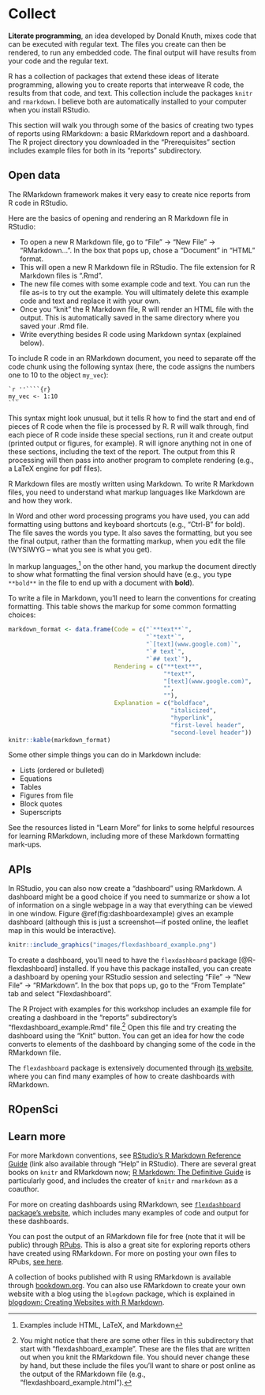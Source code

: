 # Collect {#collect}

**Literate programming**, an idea developed by Donald Knuth, mixes code that can be executed with 
regular text. The files you create can then be rendered, to run any embedded code. The final output 
will have results from your code and the regular text. 

R has a collection of packages that extend these ideas of literate programming, allowing you to 
create reports that interweave R code, the results from that code, and text. This collection 
include the packages `knitr` and `rmarkdown`. I believe both are automatically installed to your
computer when you install RStudio.

This section will walk you through some of the basics of creating two types of reports using
RMarkdown: a basic RMarkdown report and a dashboard. The R project directory you downloaded in 
the "Prerequisites" section includes example files for both in its "reports" subdirectory. 

## Open data

The RMarkdown framework makes it very easy to create nice reports from R code in RStudio.

Here are the basics of opening and rendering an R Markdown file in RStudio:

- To open a new R Markdown file, go to "File" -> "New File" -> "RMarkdown...". In the 
box that pops up, chose a "Document" in "HTML" format.
- This will open a new R Markdown file in RStudio. The file extension for R Markdown files is ".Rmd". 
- The new file comes with some example code and text. You can run the file as-is to try out the example.
You will ultimately delete this example code and text and replace it with your own.
- Once you "knit" the R Markdown file, R will render an HTML file with the output. This is automatically
saved in the same directory where you saved your .Rmd file.
- Write everything besides R code using Markdown syntax (explained below).

To include R code in an RMarkdown document, you need to separate off the code chunk using the 
following syntax (here, the code assigns the numbers one to 10 to the object `my_vec`):

    `r ''````{r}
    my_vec <- 1:10
    ```
    
This syntax might look unusual, but it tells R how to find the start and end of pieces of R code 
when the file is processed by R. R will walk through, find each piece of R code inside these 
special sections, run it and create
output (printed output or figures, for example). R will ignore anything not in one of these 
sections, including the text of the report. 
The output from this R processing will then pass into another program to complete 
rendering (e.g., a LaTeX engine for pdf files).

R Markdown files are mostly written using Markdown. To write R Markdown files, you need to understand 
what markup languages like Markdown are and how they work. 

In Word and other word processing programs you have used, you can add formatting using buttons and
keyboard shortcuts (e.g., "Ctrl-B" for bold). The file saves the words you type. It also saves the
formatting, but you see the final output, rather than the formatting markup, when you edit the file
(WYSIWYG -- what you see is what you get). 

In markup languages,^[Examples include HTML, LaTeX, and Markdown] on the other hand, you markup the
document directly to show what formatting the 
final version should have (e.g., you type `**bold**` in the file to end up with a document with 
**bold**).

To write a file in Markdown, you'll need to learn the conventions for creating formatting. This table
shows the markup for some common formatting choices:

```r
markdown_format <- data.frame(Code = c("`**text**`",
                                       "`*text*`",
                                       "`[text](www.google.com)`", 
                                       "`# text`", 
                                       "`## text`"),
                              Rendering = c("**text**",
                                            "*text*",
                                            "[text](www.google.com)",
                                            "",
                                            ""),
                              Explanation = c("boldface",
                                              "italicized",
                                              "hyperlink",
                                              "first-level header",
                                              "second-level header"))
knitr::kable(markdown_format)
```

Some other simple things you can do in Markdown include:

- Lists (ordered or bulleted)
- Equations
- Tables
- Figures from file
- Block quotes
- Superscripts

See the resources listed in "Learn More" for links to some helpful resources for learning
RMarkdown, including more of these Markdown formatting mark-ups.

## APIs

In RStudio, you can also now create a "dashboard" using RMarkdown. A dashboard might be 
a good choice if you need to summarize or show a lot of information on a single webpage
in a way that everything can be viewed in one window. Figure \@ref(fig:dashboardexample)
gives an example dashboard (although this is just a screenshot---if posted online, the
leaflet map in this 
would be interactive).

```r
knitr::include_graphics("images/flexdashboard_example.png")
```

To create a dashboard, you'll need to have the `flexdashboard` package [@R-flexdashboard]
installed. If you have this package installed, you can create a dashboard by opening your
RStudio session and selecting "File" -> "New File" -> "RMarkdown". In the box that pops 
up, go to the "From Template" tab and select "Flexdashboard". 

The R Project with examples for this workshop includes an example file for creating 
a dashboard in the "reports" subdirectory's "flexdashboard_example.Rmd" file.^[You might
notice that there are some other files in this subdirectory that start with "flexdashboard_example".
These are the files that are written out when you knit the RMarkdown file. You should never
change these by hand, but these include the files you'll want to share or post online as
the output of the RMarkdown file (e.g., "flexdashboard_example.html").]
Open this 
file and try creating the dashboard using the "Knit" button. You can get an idea for how
the code converts to elements of the dashboard by changing some of the code in the 
RMarkdown file. 

The `flexdashboard` package is extensively documented through [its website](https://rmarkdown.rstudio.com/flexdashboard/), where you can find many examples of
how to create dashboards with RMarkdown.

## ROpenSci

## Learn more

For more Markdown conventions, see [RStudio's R Markdown Reference Guide](https://www.rstudio.com/wp-content/uploads/2015/03/rmarkdown-reference.pdf) (link also available through "Help" in RStudio). There are several great books on `knitr` and RMarkdown now;
[R Markdown: The Definitive Guide](https://bookdown.org/yihui/rmarkdown/) is particularly 
good, and includes the creater of `knitr` and `rmarkdown` as a coauthor. 

For more on creating dashboards using RMarkdown, see [`flexdashboard` package's website](https://rmarkdown.rstudio.com/flexdashboard/), which includes many examples
of code and output for these dashboards. 

You can post the output of an RMarkdown file for free (note that it will be public) through 
[RPubs](http://www.rpubs.com/). This is also a great site for exploring reports others have 
created using RMarkdown. 
For more on posting your own files to RPubs, [see here](http://www.rpubs.com/about/getting-started).

A collection of books published with R using RMarkdown is available through
[bookdown.org](https://bookdown.org/). You can also use RMarkdown to create your own website 
with a blog using the `blogdown` package, which is explained in 
[blogdown: Creating Websites with R Markdown](https://bookdown.org/yihui/blogdown/).

